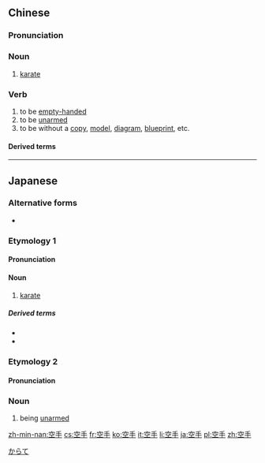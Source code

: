 ==Chinese==
{{zh-forms}}

===Pronunciation===
{{zh-pron
|m=kōngshǒu
|c=hung1 sau2
|h=pfs=khûng-sú
|mn=khang-chhiú
|cat=n,v
}}

===Noun===
{{zh-noun}}

# [[karate]]

===Verb===
{{zh-verb}}

# to be [[empty-handed]]
# to be [[unarmed]]
# to be without a [[copy]], [[model]], [[diagram]], [[blueprint]], etc.

====Derived terms====
{{zh-der|空手道}}

{{zh-cat|Martial arts}}

----

==Japanese==
{{ja-kanjitab|から|て|yomi=k}}

===Alternative forms===
* {{l/ja|唐手}}

===Etymology 1===
{{rfe|lang=ja}}

====Pronunciation====
{{ja-pron|からて|acc=h|y=k|a=Ja-Karate.oga}}

====Noun====
{{ja-noun|からて}}

# [[karate]]

=====Derived terms=====
* {{l|ja|空手道|tr=karatedō||karate-ism, school of karate, tao of karate}}
* {{l|ja|空手家|tr=karateka||[[karate]] [[practitioner]]}}

[[Category:ja:Karate|からて]]

===Etymology 2===
{{ja-kanjitab|くう|しゅ|yomi=o}}
{{rfe|lang=ja}}

====Pronunciation====
{{ja-pron|acc=a|y=go|くうしゅ}}

===Noun===
{{ja-noun|くうしゅ}}

# being [[unarmed]]

[[zh-min-nan:空手]]
[[cs:空手]]
[[fr:空手]]
[[ko:空手]]
[[it:空手]]
[[li:空手]]
[[ja:空手]]
[[pl:空手]]
[[zh:空手]]